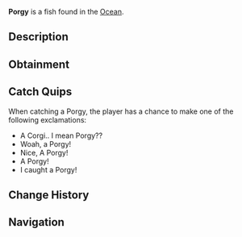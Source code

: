{{FishInfobox
|image          = Porgy.png
|rarity         = Common
|sea            = First Sea
|location       = [[Ocean]]
|sublocation    = 
|sources        = Fish Barrel, Fishing Rod
|radar_location = 
|xp             = 40
|weather        = Clear, Foggy
|time           = Day
|season         = Summer, Spring
|bait           = Shrimp
|base_weight    = 3
|base_value     = 90
|weight_range   = 2.5
|base_chance    = 60
|base_resil     = 65
}}
'''Porgy''' is a {{Rarity|Common}} fish found in the [[Ocean]].

== Description ==
{{Description|Porgies are a common catch for coastal anglers. They are a relatively easy to catch ocean fish with no real special qualities besides their taste and fun to say name.|Bestiary Entry}}

== Obtainment ==
{{Description|Found all over the Ocean during the day and prefers shrimp.|Bestiary Hint}}
{{Fish Availability|
Apex Fish Hunt/Mosslurker
Lucky Event/Blarney McBreeze
Lucky Event/O'Mango Goldgrin
Lucky Event/Plumrick O'Luck
Lucky Event/Rowdy McCharm
Lucky Event/Sunny O'Coin
Narwhal Hunt/Beluga/First Sea
Narwhal Hunt/Magician Narwhal/First Sea
Narwhal Hunt/Narwhal/First Sea
Northern Summit/Surrounding Ocean
Ocean
Shark Hunt/Great Hammerhead Shark
Shark Hunt/Great White Shark
Shark Hunt/Whale Shark
Snowcap Island/Surrounding Ocean
|top_rods      = 
Astralhook Rod\78098.45\0;
Azure Of Lagoon\77900.15\14986.36;
Free Spirit Rod\77858.84\13964.87;
Ethereal Prism Rod\77026.98\0;
Trident Rod\75876.67\11204.67;
Training Rod\73810.3\15461.54;
Flimsy Rod\59773.31\10651.73;
Resourceful Rod\70410.05\15154.24;
Nocturnal Rod\52836.14\51723.16;
Leviathan's Fang Rod\73919.1\19196.53;
Kraken Rod\61902.07\18122.75;
Firefly Rod\75515.21\17603.63;
Rapid Rod\74771.97\17420.35;
Depthseeker Rod\74507.65\14379.66;
Verdant Shear Rod\74209.46\15144.46;
Avalanche Rod\73494.38\14228.49;
No-Life Rod\72976.34\15385.42;
Seraphic Rod\72524.93\15714.04;
Challenger's Rod\71818.97\15141.42;
Blazebringer Rod\70434.2\13839.52;
Zeus Rod\69348.7\12987.11;
Volcanic Rod\67703.81\9856.07;
Rod Of The Forgotten Fang\66114.19\14213.85;
Rod Of The Depths\61283.46\12639.75;
Rod Of The Exalted One\57465.98\12923.38;
Steady Rod\38137.49\7733.96
|recommended   = Ethereal Prism Rod
}}

== Catch Quips ==
When catching a Porgy, the player has a chance to make one of the following exclamations:
* A Corgi.. I mean Porgy??
* Woah, a Porgy!
* Nice, A Porgy!
* A Porgy!
* I caught a Porgy!

== Change History ==
{{Change History|{{subst:Current Version}}}}

== Navigation ==
{{Fish Navbox|Ocean}}